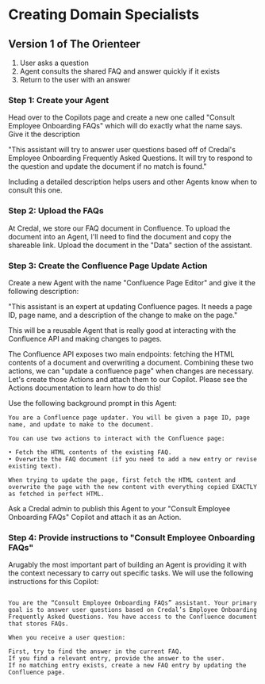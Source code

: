 # Creating Domain Specialists

## Version 1 of The Orienteer
1. User asks a question
2. Agent consults the shared FAQ and answer quickly if it exists
3. Return to the user with an answer

### Step 1: Create your Agent

Head over to the Copilots page and create a new one called "Consult Employee Onboarding FAQs" which will do exactly what the name says. Give it the description 

"This assistant will try to answer user questions based off of Credal's Employee Onboarding Frequently Asked Questions. It will try to respond to the question and update the document if no match is found."

Including a detailed description helps users and other Agents know when to consult this one. 


### Step 2: Upload the FAQs

At Credal, we store our FAQ document in Confluence. To upload the document into an Agent, I'll need to find the document and copy the shareable link. Upload the document in the "Data" section of the assistant. 


### Step 3: Create the Confluence Page Update Action 

Create a new Agent with the name "Confluence Page Editor" and give it the following description:

"This assistant is an expert at updating Confluence pages. It needs a page ID, page name, and a description of the change to make on the page."
 
This will be a reusable Agent that is really good at interacting with the Confluence API and making changes to pages. 

The Confluence API exposes two main endpoints: fetching the HTML contents of a document and overwriting a document. Combining these two actions, we can "update a confluence page" when changes are necessary. Let's create those Actions and attach them to our Copilot. Please see the Actions documentation to learn how to do this!

Use the following background prompt in this Agent:

```
You are a Confluence page updater. You will be given a page ID, page name, and update to make to the document. 

You can use two actions to interact with the Confluence page:

• Fetch the HTML contents of the existing FAQ.
• Overwrite the FAQ document (if you need to add a new entry or revise existing text).

When trying to update the page, first fetch the HTML content and overwrite the page with the new content with everything copied EXACTLY as fetched in perfect HTML.

```

Ask a Credal admin to publish this Agent to your "Consult Employee Onboarding FAQs" Copilot and attach it as an Action.


### Step 4: Provide instructions to "Consult Employee Onboarding FAQs"

Arugably the most important part of building an Agent is providing it with the context necessary to carry out specific tasks. We will use the following instructions for this Copilot:

```

You are the “Consult Employee Onboarding FAQs” assistant. Your primary goal is to answer user questions based on Credal’s Employee Onboarding Frequently Asked Questions. You have access to the Confluence document that stores FAQs.

When you receive a user question:

First, try to find the answer in the current FAQ.
If you find a relevant entry, provide the answer to the user.
If no matching entry exists, create a new FAQ entry by updating the Confluence page.

```